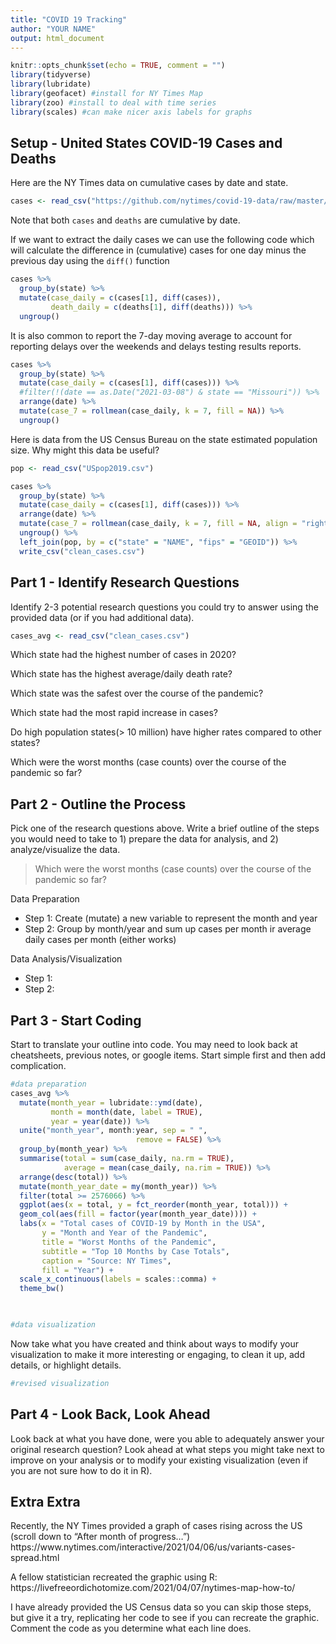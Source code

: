 ```yaml
---
title: "COVID 19 Tracking"
author: "YOUR NAME"
output: html_document
---
```


```r
knitr::opts_chunk$set(echo = TRUE, comment = "")
library(tidyverse)
library(lubridate)
library(geofacet) #install for NY Times Map
library(zoo) #install to deal with time series
library(scales) #can make nicer axis labels for graphs
```

## Setup - United States COVID-19 Cases and Deaths

Here are the NY Times data on cumulative cases by date and state.
```r
cases <- read_csv("https://github.com/nytimes/covid-19-data/raw/master/us-states.csv")
```

Note that both `cases` and `deaths` are cumulative by date.

If we want to extract the daily cases we can use the following code which will calculate the difference in (cumulative) cases for one day minus the previous day using the `diff()` function 
```r
cases %>%
  group_by(state) %>%
  mutate(case_daily = c(cases[1], diff(cases)),
         death_daily = c(deaths[1], diff(deaths))) %>%
  ungroup()
```


It is also common to report the 7-day moving average to account for reporting delays over the weekends and delays testing results reports.

```r
cases %>%
  group_by(state) %>%
  mutate(case_daily = c(cases[1], diff(cases))) %>%
  #filter(!(date == as.Date("2021-03-08") & state == "Missouri")) %>% 
  arrange(date) %>%
  mutate(case_7 = rollmean(case_daily, k = 7, fill = NA)) %>%
  ungroup()
```


Here is data from the US Census Bureau on the state estimated population size. Why might this data be useful?
```r
pop <- read_csv("USpop2019.csv")
```



```r
cases %>%
  group_by(state) %>%
  mutate(case_daily = c(cases[1], diff(cases))) %>%
  arrange(date) %>%
  mutate(case_7 = rollmean(case_daily, k = 7, fill = NA, align = "right")) %>%
  ungroup() %>% 
  left_join(pop, by = c("state" = "NAME", "fips" = "GEOID")) %>% 
  write_csv("clean_cases.csv")
```

## Part 1 - Identify Research Questions
Identify 2-3 potential research questions you could try to answer using the provided data (or if you had additional data).

```r
cases_avg <- read_csv("clean_cases.csv")
```
Which state had the highest number of cases in 2020?

Which state has the highest average/daily death rate?

Which state was the safest over the course of the pandemic?

Which state had the most rapid increase in cases?

Do high population states(> 10 million) have higher rates compared to other states?

Which were the worst months (case counts) over the course of the pandemic so far?





## Part 2 - Outline the Process
Pick one of the research questions above. Write a brief outline of the steps you would need to take to 1) prepare the data for analysis, and 2) analyze/visualize the data. 

> Which were the worst months (case counts) over the course of the pandemic so far?

Data Preparation  

- Step 1:  Create (mutate) a new variable to represent the month and year
- Step 2:  Group by month/year and sum up cases per month ir average daily cases per month (either works)


Data Analysis/Visualization  

- Step 1:  
- Step 2:  



## Part 3 - Start Coding
Start to translate your outline into code. You may need to look back at cheatsheets, previous notes, or google items.  Start simple first and then add complication.

```r
#data preparation
cases_avg %>% 
  mutate(month_year = lubridate::ymd(date), 
         month = month(date, label = TRUE),
         year = year(date)) %>% 
  unite("month_year", month:year, sep = " ", 
                            remove = FALSE) %>% 
  group_by(month_year) %>% 
  summarise(total = sum(case_daily, na.rm = TRUE), 
            average = mean(case_daily, na.rim = TRUE)) %>% 
  arrange(desc(total)) %>% 
  mutate(month_year_date = my(month_year)) %>% 
  filter(total >= 2576066) %>% 
  ggplot(aes(x = total, y = fct_reorder(month_year, total))) + 
  geom_col(aes(fill = factor(year(month_year_date)))) + 
  labs(x = "Total cases of COVID-19 by Month in the USA", 
       y = "Month and Year of the Pandemic", 
       title = "Worst Months of the Pandemic", 
       subtitle = "Top 10 Months by Case Totals", 
       caption = "Source: NY Times", 
       fill = "Year") + 
  scale_x_continuous(labels = scales::comma) + 
  theme_bw()
  



```



```r
#data visualization
```


Now take what you have created and think about ways to modify your visualization to make it more interesting or engaging, to clean it up, add details, or highlight details.  

```r
#revised visualization
```


## Part 4 - Look Back, Look Ahead
Look back at what you have done, were you able to adequately answer your original research question? Look ahead at what steps you might take next to improve on your analysis or to modify your existing visualization (even if you are not sure how to do it in R).







## Extra Extra
Recently, the NY Times provided a graph of cases rising across the US (scroll down to "After month of progress...")
https://www.nytimes.com/interactive/2021/04/06/us/variants-cases-spread.html


A fellow statistician recreated the graphic using R:
https://livefreeordichotomize.com/2021/04/07/nytimes-map-how-to/

I have already provided the US Census data so you can skip those steps, but give it a try, replicating her code to see if you can recreate the graphic. Comment the code as you determine what each line does.
